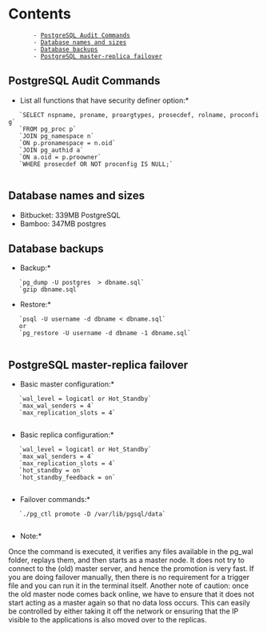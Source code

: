 = Contents =
        - [[#PostgreSQL Audit Commands|PostgreSQL Audit Commands]]
        - [[#Database names and sizes|Database names and sizes]]
        - [[#Database backups|Database backups]]
        - [[#PostgreSQL master-replica failover|PostgreSQL master-replica failover]]

== PostgreSQL Audit Commands ==
*List all functions that have security definer option:*
    `SELECT nspname, proname, proargtypes, prosecdef, rolname, proconfig`
    `FROM pg_proc p`
    `JOIN pg_namespace n`
    `ON p.pronamespace = n.oid`
    `JOIN pg_authid a`
    `ON a.oid = p.proowner`
    `WHERE prosecdef OR NOT proconfig IS NULL;`
    
== Database names and sizes ==
* Bitbucket: 339MB PostgreSQL
* Bamboo: 347MB postgres

== Database backups ==
*Backup:*
    `pg_dump -U postgres <dbname> > dbname.sql`
    `gzip dbname.sql`
*Restore:*
    `psql -U username -d dbname < dbname.sql`
    or
    `pg_restore -U username -d dbname -1 dbname.sql`
    
== PostgreSQL master-replica failover ==

*Basic master configuration:*

    `wal_level = logicatl or Hot_Standby`
    `max_wal_senders = 4`
    `max_replication_slots = 4`
    
*Basic replica configuration:*

    `wal_level = logicatl or Hot_Standby`
    `max_wal_senders = 4`
    `max_replication_slots = 4`
    `hot_standby = on`
    `hot_standby_feedback = on`
    
*Failover commands:*

    `./pg_ctl promote -D /var/lib/pgsql/data`
    
*Note:*
Once the command is executed, it verifies any files available in the pg_wal folder, replays them, and then starts as a master node.
It does not try to connect to the (old) master server, and hence the promotion is very fast. 
If you are doing failover manually, then there is no requirement for a trigger file and you can run it in the terminal itself.
Another note of caution: once the old master node comes back online, we have to ensure that it does not start acting as a master again so that no data loss occurs. 
This can easily be controlled by either taking it off the network or ensuring that the IP visible to the applications is also moved over to the replicas.
